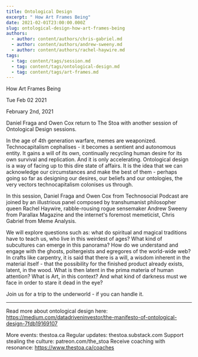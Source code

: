 ```yaml
---
title: Ontological Design
excerpt: " How Art Frames Being"
date: 2021-02-01T23:00:00.000Z
slug: ontological-design-how-art-frames-being
authors:
  - author: content/authors/chris-gabriel.md
  - author: content/authors/andrew-sweeny.md
  - author: content/authors/rachel-haywire.md
tags:
  - tag: content/tags/session.md
  - tag: content/tags/ontological-design.md
  - tag: content/tags/art-frames.md
---
```




 How Art Frames Being

Tue Feb 02 2021

February 2nd, 2021

Daniel Fraga and Owen Cox return to The Stoa with another session of Ontological Design sessions. 

In the age of 4th generation warfare, memes are weaponized. Technocapitalism cephalises - it becomes a sentient and autonomous entity. It gains a will of its own, continually recycling human desire for its own survival and replication. And it is only accelerating. Ontological design is a way of facing up to this dire state of affairs. It is the idea that we can acknowledge our circumstances and make the best of them - perhaps going so far as designing our desires, our beliefs and our ontologies, the very vectors technocapitalism colonises us through.

In this session, Daniel Fraga and Owen Cox from Technosocial Podcast are joined by an illustrious panel composed by transhumanist philosopher queen Rachel Haywire, rabble-rousing rogue sensemaker Andrew Sweeny from Parallax Magazine and the internet's foremost memeticist, Chris Gabriel from Meme Analysis.

We will explore questions such as: what do spiritual and magical traditions have to teach us, who live in this weirdest of ages? What kind of subcultures can emerge in this panorama? How do we understand and engage with the ghosts, poltergeists and egregores of the world-wide web? In crafts like carpentry, it is said that there is a will, a wisdom inherent in the material itself - that the possibility for the finished product already exists, latent, in the wood. What is then latent in the prima materia of human attention? What is Art, in this context? And what kind of darkness must we face in order to stare it dead in the eye?

Join us for a trip to the underworld - if you can handle it.

***

Read more about ontological design here: https://medium.com/datadriveninvestor/the-manifesto-of-ontological-design-7fdb19169107

More events: thestoa.ca
Regular updates: thestoa.substack.com
Support stealing the culture: patreon.com/the_stoa
Receive coaching with resonance: https://www.thestoa.ca/coaches


